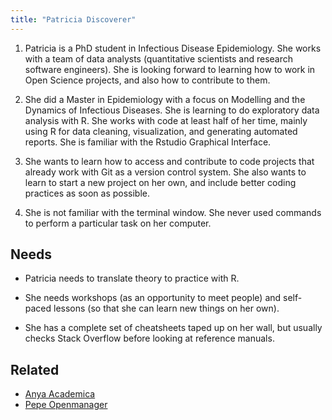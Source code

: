 ```yaml
---
title: "Patricia Discoverer"
---
```


1.  Patricia is a PhD student in Infectious Disease Epidemiology. She works with a team of data analysts (quantitative scientists and research software engineers). She is looking forward to learning how to work in Open Science projects, and also how to contribute to them.

2.  She did a Master in Epidemiology with a focus on Modelling and the Dynamics of Infectious Diseases. She is learning to do exploratory data analysis with R. She works with code at least half of her time, mainly using R for data cleaning, visualization, and generating automated reports. She is familiar with the Rstudio Graphical Interface.

3.  She wants to learn how to access and contribute to code projects that already work with Git as a version control system. She also wants to learn to start a new project on her own, and include better coding practices as soon as possible.

4.  She is not familiar with the terminal window. She never used commands to perform a particular task on her computer.

## Needs

- Patricia needs to translate theory to practice with R. 

- She needs workshops (as an opportunity to meet people) and self-paced lessons (so that she can learn new things on her own). 

- She has a complete set of cheatsheets taped up on her wall, but usually checks Stack Overflow before looking at reference manuals.

## Related

-   [Anya Academica](anya-academica.qmd)
-   [Pepe Openmanager](pepe-openmanager.qmd)
